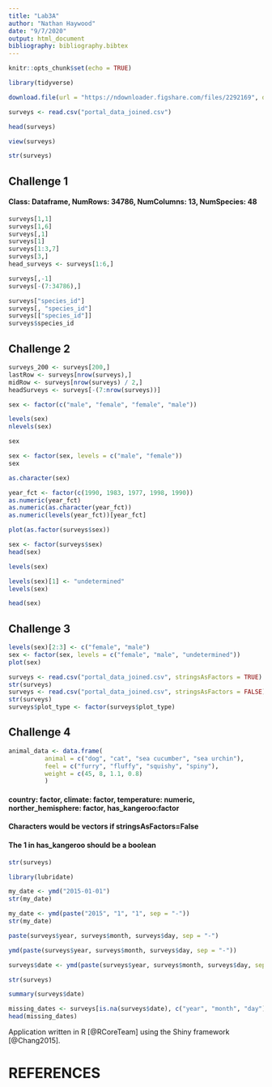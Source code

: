 ```yaml
---
title: "Lab3A"
author: "Nathan Haywood"
date: "9/7/2020"
output: html_document
bibliography: bibliography.bibtex
---
```


```r
knitr::opts_chunk$set(echo = TRUE)
```

```r
library(tidyverse)
```

```r
download.file(url = "https://ndownloader.figshare.com/files/2292169", destfile = "portal_data_joined.csv")
```

```r
surveys <- read.csv("portal_data_joined.csv")
```

```r
head(surveys)
```

```r
view(surveys)
```

```r
str(surveys)
```

## Challenge 1
#### Class: Dataframe, NumRows: 34786, NumColumns: 13, NumSpecies: 48

```r
surveys[1,1]
surveys[1,6]
surveys[,1]
surveys[1]
surveys[1:3,7]
surveys[3,]
head_surveys <- surveys[1:6,]
```

```r
surveys[,-1]
surveys[-(7:34786),]
```

```r
surveys["species_id"]
surveys[, "species_id"]
surveys[["species_id"]]
surveys$species_id
```

## Challenge 2
```r
surveys_200 <- surveys[200,]
lastRow <- surveys[nrow(surveys),]
midRow <- surveys[nrow(surveys) / 2,]
headSurveys <- surveys[-(7:nrow(surveys))]
```

```r
sex <- factor(c("male", "female", "female", "male"))
```

```r
levels(sex)
nlevels(sex)
```

```r
sex
```

```r
sex <- factor(sex, levels = c("male", "female"))
sex
```

```r
as.character(sex)
```

```r
year_fct <- factor(c(1990, 1983, 1977, 1998, 1990))
as.numeric(year_fct)
as.numeric(as.character(year_fct))
as.numeric(levels(year_fct))[year_fct]
```

```r
plot(as.factor(surveys$sex))
```

```r
sex <- factor(surveys$sex)
head(sex)
```

```r
levels(sex)
```

```r
levels(sex)[1] <- "undetermined"
levels(sex)
```

```r
head(sex)
```

## Challenge 3
```r
levels(sex)[2:3] <- c("female", "male")
sex <- factor(sex, levels = c("female", "male", "undetermined"))
plot(sex)
```

```r
surveys <- read.csv("portal_data_joined.csv", stringsAsFactors = TRUE)
str(surveys)
surveys <- read.csv("portal_data_joined.csv", stringsAsFactors = FALSE)
str(surveys)
surveys$plot_type <- factor(surveys$plot_type)
```

## Challenge 4
```r
animal_data <- data.frame(
          animal = c("dog", "cat", "sea cucumber", "sea urchin"),
          feel = c("furry", "fluffy", "squishy", "spiny"),
          weight = c(45, 8, 1.1, 0.8)
          )
```
#### country: factor, climate: factor, temperature: numeric, norther_hemisphere: factor, has_kangeroo:factor
#### Characters would be vectors if stringsAsFactors=False
#### The 1 in has_kangeroo should be a boolean

```r
str(surveys)
```

```r
library(lubridate)
```

```r
my_date <- ymd("2015-01-01")
str(my_date)
```

```r
my_date <- ymd(paste("2015", "1", "1", sep = "-")) 
str(my_date)
```

```r
paste(surveys$year, surveys$month, surveys$day, sep = "-")
```

```r
ymd(paste(surveys$year, surveys$month, surveys$day, sep = "-"))
```

```r
surveys$date <- ymd(paste(surveys$year, surveys$month, surveys$day, sep = "-"))
```

```r
str(surveys)
```

```r
summary(surveys$date)
```

```r
missing_dates <- surveys[is.na(surveys$date), c("year", "month", "day")]
head(missing_dates)
```

Application written in R [@RCoreTeam] using the Shiny framework [@Chang2015].

# REFERENCES